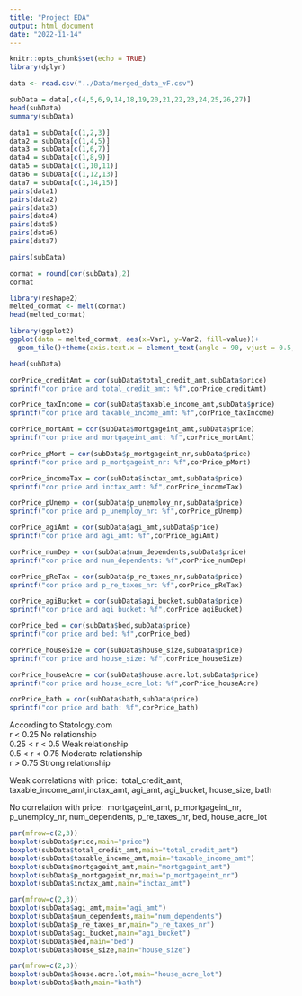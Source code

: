 ```yaml
---
title: "Project EDA"
output: html_document
date: "2022-11-14"
---
```


```r
knitr::opts_chunk$set(echo = TRUE)
library(dplyr)
```


```r

data <- read.csv("../Data/merged_data_vF.csv")  

subData = data[,c(4,5,6,9,14,18,19,20,21,22,23,24,25,26,27)]
head(subData)
summary(subData)

```


```r
data1 = subData[c(1,2,3)]
data2 = subData[c(1,4,5)]
data3 = subData[c(1,6,7)]
data4 = subData[c(1,8,9)]
data5 = subData[c(1,10,11)]
data6 = subData[c(1,12,13)]
data7 = subData[c(1,14,15)]
pairs(data1)
pairs(data2)
pairs(data3)
pairs(data4)
pairs(data5)
pairs(data6)
pairs(data7)

```


```r
pairs(subData)
```


```r
cormat = round(cor(subData),2)
cormat

```


```r
library(reshape2)
melted_cormat <- melt(cormat)
head(melted_cormat)

```


```r
library(ggplot2)
ggplot(data = melted_cormat, aes(x=Var1, y=Var2, fill=value))+ 
  geom_tile()+theme(axis.text.x = element_text(angle = 90, vjust = 0.5, hjust=1))

```

```r
head(subData)

```



```r
corPrice_creditAmt = cor(subData$total_credit_amt,subData$price)
sprintf("cor price and total_credit_amt: %f",corPrice_creditAmt)

corPrice_taxIncome = cor(subData$taxable_income_amt,subData$price)
sprintf("cor price and taxable_income_amt: %f",corPrice_taxIncome)

corPrice_mortAmt = cor(subData$mortgageint_amt,subData$price)
sprintf("cor price and mortgageint_amt: %f",corPrice_mortAmt)

corPrice_pMort = cor(subData$p_mortgageint_nr,subData$price)
sprintf("cor price and p_mortgageint_nr: %f",corPrice_pMort)

corPrice_incomeTax = cor(subData$inctax_amt,subData$price)
sprintf("cor price and inctax_amt: %f",corPrice_incomeTax)

corPrice_pUnemp = cor(subData$p_unemploy_nr,subData$price)
sprintf("cor price and p_unemploy_nr: %f",corPrice_pUnemp)

corPrice_agiAmt = cor(subData$agi_amt,subData$price)
sprintf("cor price and agi_amt: %f",corPrice_agiAmt)

corPrice_numDep = cor(subData$num_dependents,subData$price)
sprintf("cor price and num_dependents: %f",corPrice_numDep)

corPrice_pReTax = cor(subData$p_re_taxes_nr,subData$price)
sprintf("cor price and p_re_taxes_nr: %f",corPrice_pReTax)

corPrice_agiBucket = cor(subData$agi_bucket,subData$price)
sprintf("cor price and agi_bucket: %f",corPrice_agiBucket)

corPrice_bed = cor(subData$bed,subData$price)
sprintf("cor price and bed: %f",corPrice_bed)

corPrice_houseSize = cor(subData$house_size,subData$price)
sprintf("cor price and house_size: %f",corPrice_houseSize)

corPrice_houseAcre = cor(subData$house.acre.lot,subData$price)
sprintf("cor price and house_acre_lot: %f",corPrice_houseAcre)

corPrice_bath = cor(subData$bath,subData$price)
sprintf("cor price and bath: %f",corPrice_bath)
```
According to Statology.com\
r < 0.25 No relationship\
0.25 < r < 0.5 Weak relationship\
0.5 < r < 0.75 Moderate relationship\
r > 0.75 Strong relationship\

Weak correlations with price:\ 
total_credit_amt, taxable_income_amt,inctax_amt, agi_amt, agi_bucket, house_size, bath

No correlation with price:\ 
mortgageint_amt, p_mortgageint_nr, p_unemploy_nr, num_dependents, p_re_taxes_nr, bed, house_acre_lot


```r
par(mfrow=c(2,3))
boxplot(subData$price,main="price")
boxplot(subData$total_credit_amt,main="total_credit_amt")
boxplot(subData$taxable_income_amt,main="taxable_income_amt")
boxplot(subData$mortgageint_amt,main="mortgageint_amt")
boxplot(subData$p_mortgageint_nr,main="p_mortgageint_nr")
boxplot(subData$inctax_amt,main="inctax_amt")
```
```r
par(mfrow=c(2,3))
boxplot(subData$agi_amt,main="agi_amt")
boxplot(subData$num_dependents,main="num_dependents")
boxplot(subData$p_re_taxes_nr,main="p_re_taxes_nr")
boxplot(subData$agi_bucket,main="agi_bucket")
boxplot(subData$bed,main="bed")
boxplot(subData$house_size,main="house_size")
```
```r
par(mfrow=c(2,3))
boxplot(subData$house.acre.lot,main="house_acre_lot")
boxplot(subData$bath,main="bath")
```










